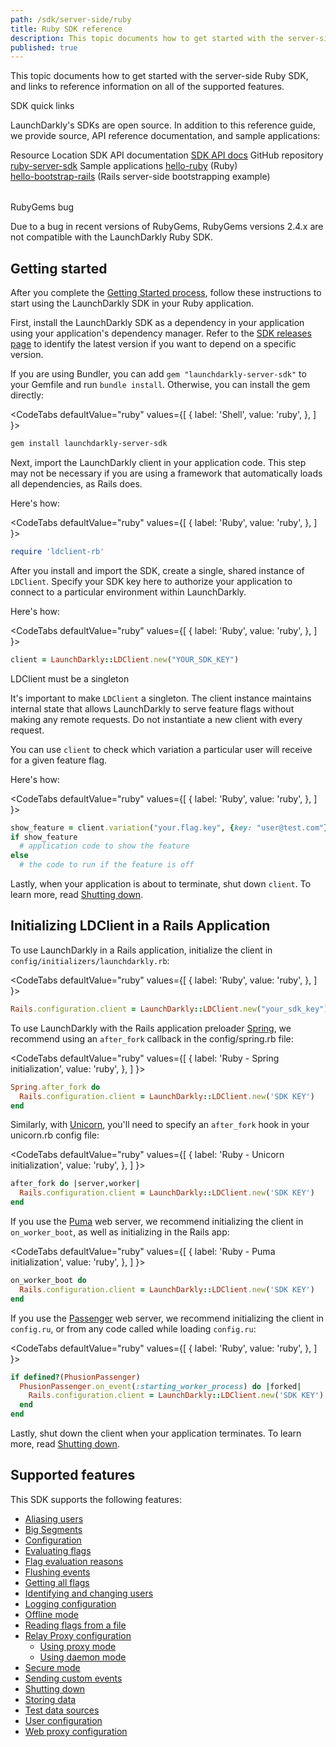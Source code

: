 ```yaml
---
path: /sdk/server-side/ruby
title: Ruby SDK reference
description: This topic documents how to get started with the server-side Ruby SDK, and links to reference information on all of the supported features.
published: true
---
```


This topic documents how to get started with the server-side Ruby SDK, and links to reference information on all of the supported features.

<Callout intent="primary">
<CalloutTitle>SDK quick links</CalloutTitle>
<CalloutDescription>

LaunchDarkly's SDKs are open source. In addition to this reference guide, we provide source, API reference documentation, and sample applications:

<Table>
  <TableHeader>
    <TableHeadCell>Resource</TableHeadCell>
    <TableHeadCell>Location</TableHeadCell>
  </TableHeader>
  <TableBody>
    <TableRow>
      <TableCell>SDK API documentation</TableCell>
      <TableCell><a href="https://launchdarkly.github.io/ruby-server-sdk/">SDK API docs</a></TableCell>
    </TableRow>
    <TableRow>
      <TableCell>GitHub repository</TableCell>
      <TableCell><a href="https://github.com/launchdarkly/ruby-server-sdk">ruby-server-sdk</a></TableCell>
    </TableRow>
    <TableRow>
      <TableCell>Sample applications</TableCell>
      <TableCell><a href="https://github.com/launchdarkly/hello-ruby">hello-ruby</a> (Ruby)<br/> <a href="https://github.com/launchdarkly/hello-bootstrap-rails">hello-bootstrap-rails</a> (Rails server-side bootstrapping example)</TableCell>
    </TableRow>
  </TableBody>
</Table>

</CalloutDescription>
</Callout>

<Callout intent="alert">
<CalloutTitle>RubyGems bug</CalloutTitle>
<CalloutDescription>

Due to a bug in recent versions of RubyGems, RubyGems versions 2.4.x are not compatible with the LaunchDarkly Ruby SDK.

</CalloutDescription>
</Callout>

## Getting started

After you complete the [Getting Started process](/home/getting-started), follow these instructions to start using the LaunchDarkly SDK in your Ruby application.

First, install the LaunchDarkly SDK as a dependency in your application using your application's dependency manager. Refer to the [SDK releases page](https://github.com/launchdarkly/ruby-server-sdk/releases) to identify the latest version if you want to depend on a specific version.

If you are using Bundler, you can add `gem "launchdarkly-server-sdk"` to your Gemfile and run `bundle install`. Otherwise, you can install the gem directly:

<CodeTabs
  defaultValue="ruby"
  values={[
    { label: 'Shell', value: 'ruby', },
  ]
}>
<CodeTabItem value="ruby">

```bash
gem install launchdarkly-server-sdk
```

</CodeTabItem>
</CodeTabs>

Next, import the LaunchDarkly client in your application code. This step may not be necessary if you are using a framework that automatically loads all dependencies, as Rails does.

Here's how:

<CodeTabs
  defaultValue="ruby"
  values={[
    { label: 'Ruby', value: 'ruby', },
  ]
}>
<CodeTabItem value="ruby">

```ruby
require 'ldclient-rb'
```

</CodeTabItem>
</CodeTabs>

After you install and import the SDK, create a single, shared instance of `LDClient`. Specify your SDK key here to authorize your application to connect to a particular environment within LaunchDarkly.

Here's how:

<CodeTabs
  defaultValue="ruby"
  values={[
    { label: 'Ruby', value: 'ruby', },
  ]
}>
<CodeTabItem value="ruby">

```ruby
client = LaunchDarkly::LDClient.new("YOUR_SDK_KEY")
```

</CodeTabItem>
</CodeTabs>

<Callout intent="alert">
<CalloutTitle>LDClient must be a singleton</CalloutTitle>
<CalloutDescription>

It's important to make `LDClient` a singleton. The client instance maintains internal state that allows LaunchDarkly to serve feature flags without making any remote requests. Do not instantiate a new client with every request.

</CalloutDescription>
</Callout>

You can use `client` to check which variation a particular user will receive for a given feature flag.

Here's how:

<CodeTabs
  defaultValue="ruby"
  values={[
    { label: 'Ruby', value: 'ruby', },
  ]
}>
<CodeTabItem value="ruby">

```ruby
show_feature = client.variation("your.flag.key", {key: "user@test.com"}, false)
if show_feature
  # application code to show the feature
else
  # the code to run if the feature is off
```

</CodeTabItem>
</CodeTabs>

Lastly, when your application is about to terminate, shut down `client`. To learn more, read [Shutting down](/sdk/features/shutdown#ruby).

## Initializing LDClient in a Rails Application

To use LaunchDarkly in a Rails application, initialize the client in `config/initializers/launchdarkly.rb`:

<CodeTabs
  defaultValue="ruby"
  values={[
    { label: 'Ruby', value: 'ruby', },
  ]
}>
<CodeTabItem value="ruby">

```ruby
Rails.configuration.client = LaunchDarkly::LDClient.new("your_sdk_key")
```

</CodeTabItem>
</CodeTabs>

To use LaunchDarkly with the Rails application preloader [Spring](https://github.com/rails/spring), we recommend using an `after_fork` callback in the config/spring.rb file:

<CodeTabs
  defaultValue="ruby"
  values={[
    { label: 'Ruby - Spring initialization', value: 'ruby', },
  ]
}>
<CodeTabItem value="ruby">

```ruby
Spring.after_fork do
  Rails.configuration.client = LaunchDarkly::LDClient.new('SDK KEY')
end
```

</CodeTabItem>
</CodeTabs>

Similarly, with [Unicorn](https://bogomips.org/unicorn/), you'll need to specify an `after_fork` hook in your unicorn.rb config file:

<CodeTabs
  defaultValue="ruby"
  values={[
    { label: 'Ruby - Unicorn initialization', value: 'ruby', },
  ]
}>
<CodeTabItem value="ruby">

```ruby
after_fork do |server,worker|
  Rails.configuration.client = LaunchDarkly::LDClient.new('SDK KEY')
end
```

</CodeTabItem>
</CodeTabs>

If you use the [Puma](https://github.com/puma/puma) web server, we recommend initializing the client in `on_worker_boot`, as well as initializing in the Rails app:

<CodeTabs
  defaultValue="ruby"
  values={[
    { label: 'Ruby - Puma initialization', value: 'ruby', },
  ]
}>
<CodeTabItem value="ruby">

```ruby
on_worker_boot do
  Rails.configuration.client = LaunchDarkly::LDClient.new('SDK KEY')
end
```

</CodeTabItem>
</CodeTabs>

If you use the [Passenger](https://www.phusionpassenger.com/library/indepth/ruby/spawn_methods/#smart-spawning-hooks) web server, we recommend initializing the client in `config.ru`, or from any code called while loading `config.ru`:

<CodeTabs
  defaultValue="ruby"
  values={[
    { label: 'Ruby', value: 'ruby', },
  ]
}>
<CodeTabItem value="ruby">

```ruby
if defined?(PhusionPassenger)
  PhusionPassenger.on_event(:starting_worker_process) do |forked|
    Rails.configuration.client = LaunchDarkly::LDClient.new('SDK KEY')
  end
end
```

</CodeTabItem>
</CodeTabs>

Lastly, shut down the client when your application terminates. To learn more, read [Shutting down](/sdk/features/shutdown#ruby).

## Supported features

This SDK supports the following features:

* [Aliasing users](/sdk/features/aliasing-users#ruby)
* [Big Segments](/sdk/features/big-segments#ruby)
* [Configuration](/sdk/features/config#ruby)
* [Evaluating flags](/sdk/features/evaluating#ruby)
* [Flag evaluation reasons](/sdk/features/evaluation-reasons#ruby)
* [Flushing events](/sdk/features/flush#ruby)
* [Getting all flags](/sdk/features/all-flags#ruby)
* [Identifying and changing users](/sdk/features/identify#ruby)
* [Logging configuration](/sdk/features/logging#ruby)
* [Offline mode](/sdk/features/offline-mode#ruby)
* [Reading flags from a file](/sdk/features/flags-from-files#ruby)
* [Relay Proxy configuration](/sdk/features/relay-proxy-configuration)
  * [Using proxy mode](/sdk/features/relay-proxy-configuration/proxy-mode#ruby)
  * [Using daemon mode](/sdk/features/relay-proxy-configuration/daemon-mode#ruby)
* [Secure mode](/sdk/features/secure-mode#ruby)
* [Sending custom events](/sdk/features/events#ruby)
* [Shutting down](/sdk/features/shutdown#ruby)
* [Storing data](/sdk/features/storing-data#ruby)
* [Test data sources](/sdk/features/test-data-sources#ruby)
* [User configuration](/sdk/features/user-config#ruby)
* [Web proxy configuration](/sdk/features/web-proxy#ruby)
